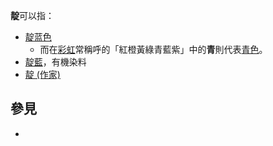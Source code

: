 '''靛'''可以指：
* [[靛蓝色|靛蓝色]]
** 而在[[彩虹|彩虹]]常稱呼的「紅橙黃綠青藍紫」中的'''青'''則代表[[青色|青色]]。
* [[靛藍|靛藍]]，有機染料
* [[靛_(作家)|靛 (作家)]]

== 參見 ==
* {{Lookfrom}}

{{disambig|D|cat=一字消歧義}}